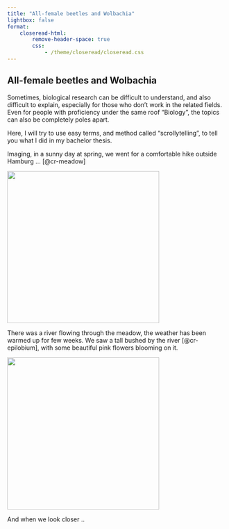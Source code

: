 ```yaml
---
title: "All-female beetles and Wolbachia"
lightbox: false
format: 
    closeread-html:
        remove-header-space: true
        css: 
            - /theme/closeread/closeread.css
---
```


:::{.epigraph}
# All-female beetles and Wolbachia

Sometimes, biological research can be difficult to understand, and also difficult to explain, especially for those who don't work in the related fields. Even for people with proficiency under the same roof "Biology", the topics can also be completely poles apart. 

Here, I will try to use easy terms, and method called "scrollytelling", to tell you what I did in my bachelor thesis. 
:::

:::{.cr-section}

Imaging, in a sunny day at spring, we went for a comfortable hike outside Hamburg ... [@cr-meadow]

:::{#cr-meadow}
![](https://www.elbetal-mv.de/fileadmin/_processed_/b/8/csm_Brodarer_Brack_Elbe_A_Hollerbach_2a424fdcbc.jpg){width="350px"}
:::

There was a river flowing through the meadow, the weather has been warmed up for few weeks. We saw a tall bushed by the river [@cr-epilobium], with some beautiful pink flowers blooming on it.

:::{#cr-epilobium}
![](https://i0.wp.com/jeremybartlett.co.uk/wp-content/uploads/2022/08/aP8010050.jpg?qw=1000&ssl=1){width="350px"}
:::

And when we look closer ..

:::
